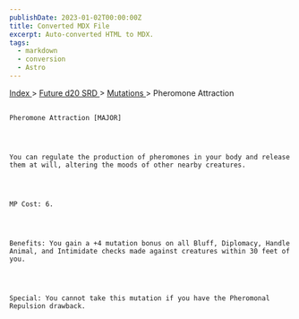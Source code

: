 ```yaml
---
publishDate: 2023-01-02T00:00:00Z
title: Converted MDX File
excerpt: Auto-converted HTML to MDX.
tags:
  - markdown
  - conversion
  - Astro
---
```







[
      Index
     ](-index)
     >
     [
      Future d20 SRD
     ](future-d20-srd-index)
     >
     [
      Mutations
     ](future-d20-srd-mutations-index)
     > Pheromone Attraction
    




## 
    Pheromone Attraction [MAJOR]
   



    You can regulate the production of pheromones in your body and release them at will, altering the moods of other nearby creatures.
   



    MP Cost: 6.
   



    Benefits: You gain a +4 mutation bonus on all Bluff, Diplomacy, Handle Animal, and Intimidate checks made against creatures within 30 feet of you.
   



    Special: You cannot take this mutation if you have the Pheromonal Repulsion drawback.
   





